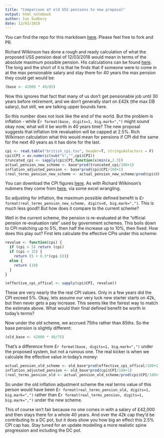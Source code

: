 ```yaml
---
title: "Comparison of old USS pensions to new proposal"
output: html_notebook
author: Ian Sudbery
date: 12/03/2018
---
```


You can find the repo for this markdown [here](https://github.com/IanSudbery/uss-pensions-proposal). Please feel free to fork and PR.

Richard Wilkinson has done a rough and ready calculation of what the proposed USS pension deal of 12/03/2018  would mean in terms of the absolute maximum possible pension. His calculations can be found [here](http://rich-d-wilkinson.github.io/PensionCap.htm). The long and the short of it is that he finds that if someone were to come in at the max pensionable salary and stay there for 40 years the max pension they could get would be:

```r
(base <- 42000 * 40/85)
```

Now this ignores that fact that many of us don't get pensionable job until 30 years before retirement, and we don't generally start on £42k (the max DB salary), but still, we are talking upper bounds here.

So this number does not look like the end of the world. But the problem is inflation - while £`r format(base, digits=1, big.mark=",")` might sound okay now, what will it be worth in 40 years time? The new proposal suggests that inflation link revaluation will be capped at 2.5%. Rich Wilkinson calculation what this would mean for pensions if CPI did the same for the next 40 years as it has done for the last. 

```r
cpi <- read.table("british_cpi.tsv", header=T, stringsAsFactors = F)
cpi$CPI = as.numeric(sub("%","",cpi$CPI))
truncated_cpi <- sapply(cpi$CPI,function(x)min(x,2.5))
actual_pension_new_scheme <- base*prod(truncated_cpi/100+1)
inflation_adjusted_pension <- base*prod(cpi$CPI/100+1)
(real_terms_pension_new_scheme <- actual_pension_new_scheme/prod(cpi$CPI/100+1))

```
You can download the CPI figures [here](british_cpi.tsv). As with Richard Wilkinson's nubmers they come from [here](http://www.inflation.eu/inflation-rates/great-britain/historic-inflation/cpi-inflation-great-britain.aspx), via some excel wrangling. 

So adjusting for inflation, the maximum possible defined benefit is £`r format(real_terms_pension_new_scheme, digits=0, big.mark=",")`. This is much less good!! But how does it compare to the current scheme? 

Well in the current scheme, the pension is re-evaluated at the "official pension re-evaluation rate" used by government schemes. This boils down to CPI matching up to 5%, then half the increase up to 10%, then fixed. How does this play out? First lets calculate the effective CPIs under this scheme:

```r
revalue <- function(cpi) {
  if (cpi < 5) return (cpi)
  if (cpi < 15) {
    return (5 + 0.5*(cpi-5))}
  else {
    return (10)
  }
}

(effective_cpi_offical <- sapply(cpi$CPI, revalue))
```

These are very nearly the the real CPI values. Only in a few years did the CPI exceed 5%. Okay, lets assume our very luck new starter starts on 42k, but then never gets a pay increase. This seems like the fairest way to match the estimate above. What would their final defined benefit be worth in today's terms?

Now under the old scheme, we accrued 75ths rather than 85ths. So the base pension is slightly different:

```r
(old_base <- 42000 * 40/75)

```

That's a difference from £`r format(base, digits=1, big.mark=",")` under the proposed system, but not a ruinous one. The real kicker is when we calculate the effective value in today's money:

```r
actual_pension_old_scheme <- old_base*prod(effective_cpi_offical/100+1)
inflation_adjusted_pension <- old_base*prod(cpi$CPI/100+1)
(real_terms_pension_old <- actual_pension_old_scheme/prod(cpi$CPI/100+1))
```

So under the old inflation adjustment scheme the real terms value of this person would have been £`r format(real_terms_pension_old, digits=1, big.mark=",")` rather than £`r format(real_terms_pension, digits=1, big.mark=",")` under the new scheme.

This of course isn't fair because no one comes in with a salary of £42,000 and then stays there for a whole 40 years. And over the 42k cap they'd be contributing to a DC pot,  but it does show you how big an effect this 2.5% CPI cap has. Stay tuned for an update modelling a more realistic spine progression and including the DC pot. 

